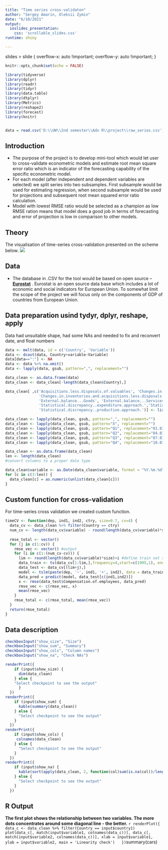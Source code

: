 ---
title: "Time series cross-validaton"
author: "Sergey Amarin, Oleksii Zymin"
date: "6/10/2021"
output: 
  ioslides_presentation:
    css: 'scrollable_slides.css'
runtime: shiny

---
slides > slide {
  overflow-x: auto !important;
  overflow-y: auto !important;
}
```{r setup, include=FALSE}
knitr::opts_chunk$set(echo = FALSE)
```
```{r, echo=FALSE, warning=FALSE, error = FALSE, message = FALSE}
library(tidyverse)
library(dplyr)
library(readr)
library(tidyr)
library(data.table)
library(dtplyr)
library(Metrics)
library(reshape2)
library(forecast)
library(knitr)


data = read.csv('D:\\UW\\2nd semester\\Adv R\\project\\raw_series.csv')

```

## Introduction

- The purpose of the project is to develop mini-tool which would let user to cross-validate econometric models and estimate root mean square error ratio which is an indicator of the forecasting capability of the specific econometric model.
- For each model (after independent and dependent variables are selected) we split series into two subsamples. First subsample would be used for estimating regression, when second subsample would be used for projections and subsequent root mean squared error ratio calculation. 
- Model with lowest RMSE ratio would be selected as a champion as low RMSE ration means that model does a good job in terms of forecasting and error of projection is low in comparison to other models. 

## Theory

The visualisation of time-series cross-validation presented on the scheme below.
<img src="RSME.png">


## Data
- The database in .CSV for the tool would be based on open source – [**Eurostat**](https://ec.europa.eu/eurostat) . Eurostat is an open source data base which includes a lot of economic and social indicators for European Union. To somewhat limit the scope of the project we will focus only on the components of GDP of countries from European Union. 



## Data preparation usind tydyr, dplyr, reshape, apply {.smaller}

Data had unsuitable shape, had some NAs and needed to fix and reconvert date, and float numbers
```{r, echo=TRUE, warning=FALSE, error = FALSE, message = FALSE}
data <- melt(data, id = c('Country', 'Variable'))
data <- dcast(data, Country+variable~Variable)
data[data==":"] <- NA
data <- data %>% na.omit()
data <- lapply(data, gsub, pattern=",", replacement="")
```
```{r, echo=FALSE, warning=FALSE, error = FALSE, message = FALSE}
data_clean <- as.data.frame(data)
data_clean <- data_clean[-length(data_clean$Country),]

data_clean[ ,c('Acquisitions.less.disposals.of.valuables', 'Changes.in.inventories', 
               'Changes.in.inventories.and.acquisitions.less.disposals.of.valuables',
               'External.balance...Goods', 'External.balance...Services', 'External.balance.of.goods.and.services',
               'Statistical.discrepancy..expenditure.approach.','Statistical.discrepancy..income.approach.',
               'Statistical.discrepancy..production.approach.')] <- list(NULL)
```
```{r, echo=TRUE, warning=FALSE, error = FALSE, message = FALSE}
data_clean <- lapply(data_clean, gsub, pattern=",", replacement="")
data_clean <- lapply(data_clean, gsub, pattern="X", replacement="")
data_clean <- lapply(data_clean, gsub, pattern="Q1", replacement="01.01")
data_clean <- lapply(data_clean, gsub, pattern="Q2", replacement="04.01")
data_clean <- lapply(data_clean, gsub, pattern="Q3", replacement="07.01")
data_clean <- lapply(data_clean, gsub, pattern="Q4", replacement="10.01")
```
```{r, echo=FALSE, warning=FALSE, error = FALSE, message = FALSE}
data_clean <- as.data.frame(data_clean)
len <- length(data_clean)
#convert columns to a proper data type
```
```{r, echo=TRUE, warning=FALSE, error = FALSE, message = FALSE}
data_clean$variable <- as.Date(data_clean$variable, format = "%Y.%m.%d")
for (c in c(3:len)) {
  data_clean[c] = as.numeric(unlist(data_clean[c]))
}
```


## Custom function for cross-validation {.smaller}

For time-series cross validation we created custom function.
```{r, echo=TRUE, warning=FALSE, error = FALSE, message = FALSE}
timeCV <- function(dep, ind1, ind2, ctry, size=0.7, cv=4) {
  data_cv <- data_clean %>% filter(Country == ctry)
  num_cv <- length(data_cv$variable) - round(length(data_cv$variable)*size) #definte number of cross-validations
  
  rmse_total <- vector()
  for (j in c(1:cv)) {
    rmse_vec <- vector() #output
    for (i in c(1:(num_cv-cv))) {
      lim <- round(length(data_cv$variable)*size)+i #define train set size (70% of the dataset)
      data_train <- ts(data_cv[1:lim,],frequency=4,start=c(1995,1), end = c(2020,4))
      data_test <- data_cv[(lim+j),]
      model <- tslm(paste(dep, '~', ind1, '+', ind2), data = data_train)
      data_pred = predict(model, data_test[c(ind1,ind2)]) 
      x <- rmse(data_test$Compensation.of.employees, data_pred)
      rmse_vec <- c(rmse_vec, x)
      mean(rmse_vec)
    }
    rmse_total <- c(rmse_total, mean(rmse_vec))
  }
  return(rmse_total)
}
```



## Data description {.smaller}
```{r, echo=FALSE}

checkboxInput("show_size", "Size")
checkboxInput("show_sum", "Summary")
checkboxInput("show_cols", "Column names")
checkboxInput("show_na", "Check NAs")

renderPrint({
    if (input$show_size) {
      dim(data_clean)
    } else {
    "Select checkpoint to see the output"  
      }
  })
renderPrint({
    if (input$show_sum) {
      kable(summary(data_clean))
    } else {
      "Select checkpoint to see the output"   
    }
  })
renderPrint({
    if (input$show_cols) {
     colnames(data_clean)
    } else {
      "Select checkpoint to see the output"   
    }
  })
renderPrint({
    if (input$show_na) {
      kable(sort(apply(data_clean, 2, function(col)sum(is.na(col))/length(col))))
    } else {
      "Select checkpoint to see the output"   
    }
  })
``` 

## R Output

**The first plot shows the relationship between two variables. The more dots concentrates around some diagonal line - the better.**
```{r, echo=FALSE}
renderPlot({
    data_c <- data_clean %>% filter(Country == input$country1)
    plot(data_c[, match(input$variable1, colnames(data_c))], data_c[, match(input$variable2, colnames(data_c))], xlab = input$variable1, ylab = input$variable2, main = 'Linearity check')
  })
```summary(cars)



